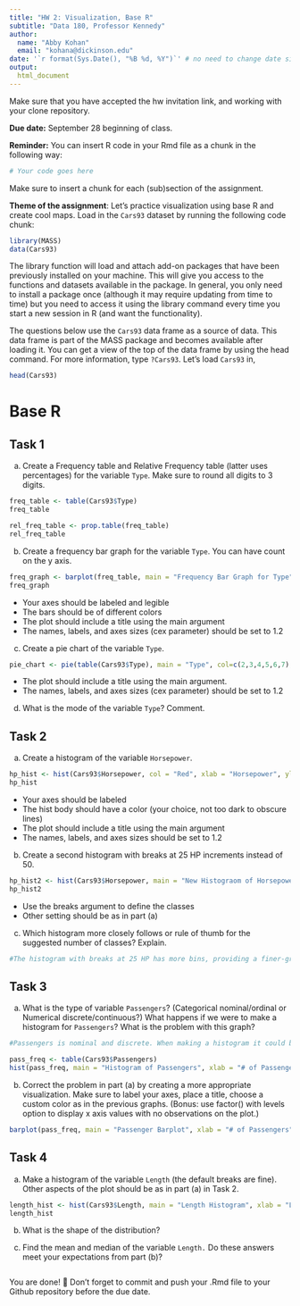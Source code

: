 ```yaml
---
title: "HW 2: Visualization, Base R"
subtitle: "Data 180, Professor Kennedy"
author: 
  name: "Abby Kohan"
  email: "kohana@dickinson.edu"
date: '`r format(Sys.Date(), "%B %d, %Y")`' # no need to change date since this line grabs today's date
output: 
  html_document
---
```


Make sure that you have accepted the hw invitation link, and working with your clone repository.

**Due date:** September 28 beginning of class.

**Reminder:** You can insert R code in your Rmd file as a chunk in the following way:
```r
# Your code goes here
```
Make sure to insert a chunk for each (sub)section of the assignment.

**Theme of the assignment**: Let's practice visualization using base R and create cool maps. Load in the `Cars93` dataset by running the following code chunk:

```r
library(MASS)
data(Cars93)
```

The library function will load and attach add-on packages that have been previously installed on your machine. This will give you access to the functions and datasets available in the package. In general, you only need to install a package once (although it may require updating from time to time) but you need to access it using the library command every time you start a new session in R (and want the functionality). 

The questions below use the `Cars93` data frame as a source of data. This data frame is part of the MASS package and becomes available after loading it. You can get a view of the top of the data frame by using the head command. For more information, type `?Cars93`. Let's load `Cars93` in,
```r
head(Cars93)
```

# Base R
## Task 1
a) Create a Frequency table and Relative Frequency table (latter uses percentages) for the variable `Type`. Make sure to round all digits to 3 digits.
```r
freq_table <- table(Cars93$Type)
freq_table

rel_freq_table <- prop.table(freq_table)
rel_freq_table 
```
b) Create a frequency bar graph for the variable `Type`. You can have count on the y axis.
```r
freq_graph <- barplot(freq_table, main = "Frequency Bar Graph for Type", col = "lightgreen", xlab = "Type", ylab = "Count", cex.lab = 1.2, cex.axis = 1.2)
freq_graph 
```

*	Your axes should be labeled and legible
*	The bars should be of different colors
*	The plot should include a title using the main argument
*	The names, labels, and axes sizes (cex parameter) should be set to 1.2

c) Create a pie chart of the variable `Type`.
```r
pie_chart <- pie(table(Cars93$Type), main = "Type", col=c(2,3,4,5,6,7), cex = 1.2)
```

* The plot should include a title using the main argument.
*	The names, labels, and axes sizes (cex parameter) should be set to 1.2

d) What is the mode of the variable `Type`? Comment.


## Task 2 
a) Create a histogram of the variable `Horsepower`.
```r
hp_hist <- hist(Cars93$Horsepower, col = "Red", xlab = "Horsepower", ylab = "Frequency", main = "Histogram of Horsepower", cex.lab = 1.2, cex.axis = 1.2)
hp_hist
```

*	Your axes should be labeled
*	The hist body should have a color (your choice, not too dark to obscure lines) 
*	The plot should include a title using the main argument
*	The names, labels, and axes sizes should be set to 1.2

b) Create a second histogram with breaks at 25 HP increments instead of 50.
```r
hp_hist2 <- hist(Cars93$Horsepower, main = "New Histograom of Horsepower", xlab = "Horsepower", ylab = "Frequency", col = "skyblue", cex.lab = 1.2, cex.axis = 1.2, breaks = 25)
hp_hist2
```

* Use the breaks argument to define the classes
* Other setting should be as in part (a)

c) Which histogram more closely follows or rule of thumb for the suggested number of classes? Explain.
```r
#The histogram with breaks at 25 HP has more bins, providing a finer-grained view of the data. It can capture smaller variations and details within the distribution.
```


## Task 3 
a) What is the type of variable `Passengers`? (Categorical nominal/ordinal or Numerical discrete/continuous?) What happens if we were to make a histogram for `Passengers`? What is the problem with this graph?
```r
#Passengers is nominal and discrete. When making a histogram it could be difficult to visualize the data it masks certain categories such as cars with 1 - 10 passengers.

pass_freq <- table(Cars93$Passengers)
hist(pass_freq, main = "Histogram of Passengers", xlab = "# of Passengers", ylab = "Frequency", cex.lab = 1.2, cex.axis = 1.2, cex.main = 1.2, col = "yellow")
```

b) Correct the problem in part (a) by creating a more appropriate visualization. Make sure to label your axes, place a title, choose a custom color as in the previous graphs. (Bonus: use factor() with levels option to display x axis values with no observations on the plot.)
```r
barplot(pass_freq, main = "Passenger Barplot", xlab = "# of Passengers", ylab = "Values", cex.lab = 1.2, cex.axis = 1.2, cex.main = 1.2, col = "light yellow")
```

## Task 4 
a) Make a histogram of the variable `Length` (the default breaks are fine). Other aspects of the plot should be as in part (a) in Task 2.
```r
length_hist <- hist(Cars93$Length, main = "Length Histogram", xlab = "Length", ylab = "Frequency", cex.lab = 1.2, cex.axis = 1.2, cex.main = 1.2, col ="lightgreen")
length_hist
```

b) What is the shape of the distribution?


c) Find the mean and median of the variable `Length.` Do these answers meet your expectations from part (b)?
```r

```

You are done! 🏁 Don't forget to commit and push your .Rmd file to your Github repository before the due date.

